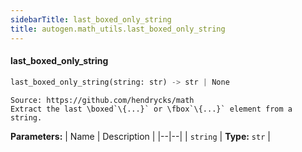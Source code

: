 ```yaml
---
sidebarTitle: last_boxed_only_string
title: autogen.math_utils.last_boxed_only_string
---
```


<code class="doc-symbol doc-symbol-heading doc-symbol-function"></code>
#### last_boxed_only_string

```python
last_boxed_only_string(string: str) -> str | None
```

    Source: https://github.com/hendrycks/math
    Extract the last \boxed`\{...}` or \fbox`\{...}` element from a string.

<b>Parameters:</b>
| Name | Description |
|--|--|
| `string` | **Type:** `str` |

<br />